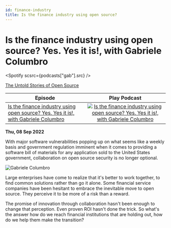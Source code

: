 ```yaml
---
id: finance-industry
title: Is the finance industry using open source?
---
```



# Is the finance industry using open source? Yes. Yes it is!, with Gabriele Columbro

<Spotify scsrc={podcasts["gab"].src} />

[The Untold Stories of Open Source](https://untold-stories-of-open-source.captivate.fm/spotify)

| Episode                                                                                                                                       |                                                                                                                           Play Podcast                                                                                                                           |
| --------------------------------------------------------------------------------------------------------------------------------------------- | :--------------------------------------------------------------------------------------------------------------------------------------------------------------------------------------------------------------------------------------------------------------: |
| [Is the finance industry using open source? Yes. Yes it is!, with Gabriele Columbro](https://open.spotify.com/episode/5dN7v4YkpNJbXjVlOh2VNh) | [![Is the finance industry using open source? Yes. Yes it is!, with Gabriele Columbro](../images/podcast-mic.png "Is the finance industry using open source? Yes. Yes it is!, with Gabriele Columbro")](https://open.spotify.com/episode/5dN7v4YkpNJbXjVlOh2VNh) |

**Thu, 08 Sep 2022**

With major software vulnerabilities popping up on what seems like a weekly basis and government regulation imminent when it comes to providing a software bill of materials for any application sold to the United States government, collaboration on open source security is no longer optional.

![Gabriele Columbro](../images/headshots/gab-columbro.jpeg "Gabriele Columbro")

Large enterprises have come to realize that it's better to work together, to find common solutions rather than go it alone. Some financial service companies have been hesitant to embrace the inevitable move to open source. They perceive it to be more of a risk than a reward.

The promise of innovation through collaboration hasn't been enough to change that perception. Even proven ROI hasn't done the trick. So what's the answer how do we reach financial institutions that are holding out, how do we help them make the transition?
